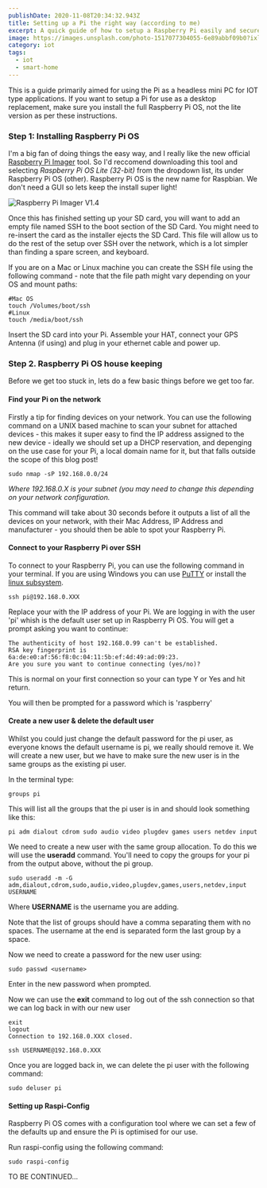 ```yaml
---
publishDate: 2020-11-08T20:34:32.943Z
title: Setting up a Pi the right way (according to me)
excerpt: A quick guide of how to setup a Raspberry Pi easily and securely for any number of projects!
image: https://images.unsplash.com/photo-1517077304055-6e89abbf09b0?ixlib=rb-4.0.3&ixid=M3wxMjA3fDB8MHxwaG90by1wYWdlfHx8fGVufDB8fHx8fA%3D%3D&auto=format&fit=crop&w=1651&q=80
category: iot
tags:
  - iot
  - smart-home
---
```

This is a guide primarily aimed for using the Pi as a headless mini PC for IOT type applications. If you want to setup a Pi for use as a desktop replacement, make sure you install the full Raspberry Pi OS, not the lite version as per these instructions.

### Step 1: Installing Raspberry Pi OS

I'm a big fan of doing things the easy way, and I really like the new official [Raspberry Pi Imager](https://www.raspberrypi.org/downloads/) tool. So I'd reccomend downloading this tool and selecting *Raspberry Pi OS Lite (32-bit)* from the dropdown list, its under Raspberry Pi OS (other). Raspberry Pi OS is the new name for Raspbian. We don't need a GUI so lets keep the install super light!

![Raspberry Pi Imager V1.4](../../assets/images/setting-up-a-pi-the-right-way-according-to-me/raspberry-pi-imager.png)

Once this has finished setting up your SD card, you will want to add an empty file named SSH to the boot section of the SD Card. You might need to re-insert the card as the installer ejects the SD Card. This file will allow us to do the rest of the setup over SSH over the network, which is a lot simpler than finding a spare screen, and keyboard.

If you are on a Mac or Linux machine you can create the SSH file using the following command - note that the file path might vary depending on your OS and mount paths:

```shell
#Mac OS
touch /Volumes/boot/ssh
#Linux
touch /media/boot/ssh
```

Insert the SD card into your Pi. Assemble your HAT, connect your GPS Antenna (if using) and plug in your ethernet cable and power up.

### Step 2. Raspberry Pi OS house keeping

Before we get too stuck in, lets do a few basic things before we get too far.

#### Find your Pi on the network

Firstly a tip for finding devices on your network. You can use the following command on a UNIX based machine to scan your subnet for attached devices - this makes it super easy to find the IP address assigned to the new device - ideally we should set up a DHCP reservation, and depenging on the use case for your Pi, a local domain name for it, but that falls outside the scope of this blog post!

```shell
sudo nmap -sP 192.168.0.0/24
```

*Where 192.168.0.X is your subnet (you may need to change this depending on your network configuration.*

This command will take about 30 seconds before it outputs a list of all the devices on your network, with their Mac Address, IP Address and manufacturer - you should then be able to spot your Raspberry Pi.

#### Connect to your Raspberry Pi over SSH

To connect to your Raspberry Pi, you can use the following command in your terminal. If you are using Windows you can use [PuTTY](https://www.chiark.greenend.org.uk/~sgtatham/putty/) or install the [linux subsystem](https://docs.microsoft.com/en-us/windows/wsl/install-win10).

```shell
ssh pi@192.168.0.XXX
```

Replace your with the IP address of your Pi. We are logging in with the user 'pi' whish is the default user set up in Raspberry Pi OS. You will get a prompt asking you want to continue:

```shell
The authenticity of host 192.168.0.99 can't be established.
RSA key fingerprint is 6a:de:e0:af:56:f8:0c:04:11:5b:ef:4d:49:ad:09:23.
Are you sure you want to continue connecting (yes/no)?
```

This is normal on your first connection so your can type Y or Yes and hit return.

You will then be prompted for a password which is 'raspberry'

#### Create a new user & delete the default user

Whilst you could just change the default password for the pi user, as everyone knows the default username is pi, we really should remove it. We will create a new user, but we have to make sure the new user is in the same groups as the existing pi user.

In the terminal type:

```shell
groups pi
```

This will list all the groups that the pi user is in and should look something like this:

```shell
pi adm dialout cdrom sudo audio video plugdev games users netdev input
```

We need to create a new user with the same group allocation. To do this we will use the **useradd** command. You'll need to copy the groups for your pi from the output above, without the pi group.

```shell
sudo useradd -m -G
adm,dialout,cdrom,sudo,audio,video,plugdev,games,users,netdev,input USERNAME
```

Where **USERNAME** is the username you are adding.

Note that the list of groups should have a comma separating them with no spaces. The username at the end is separated form the last group by a space.

Now we need to create a password for the new user using:

```shell
sudo passwd <username>
```

Enter in the new password when prompted.

Now we can use the **exit** command to log out of the ssh connection so that we can log back in with our new user

```shell
exit
logout
Connection to 192.168.0.XXX closed.
```

```shell
ssh USERNAME@192.168.0.XXX
```

Once you are logged back in, we can delete the pi user with the following command:

```shell
sudo deluser pi
```

#### Setting up Raspi-Config

Raspberry Pi OS comes with a configuration tool where we can set a few of the defaults up and ensure the Pi is optimised for our use.

Run raspi-config using the following command:

```shell
sudo raspi-config
```

TO BE CONTINUED...